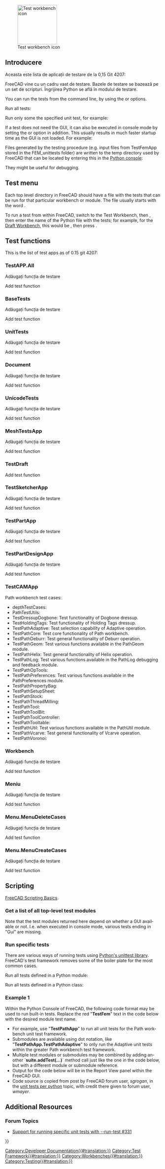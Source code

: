 <languages/>

<div lang="en" dir="ltr" class="mw-content-ltr">
{{Docnav
|[[Debugging|Debugging]]
|[[FreeCAD_Build_Tool|FreeCAD Build Tool]]
}}
</div>

<div lang="en" dir="ltr" class="mw-content-ltr">
[[Image:Workbench_Test.svg|thumb|128px|Test workbench icon]]
</div>

{{TOCright}}

<span id="Introduction"></span>
<div class="mw-translate-fuzzy">
== Introducere ==
Aceasta este lista de aplicații de testare de la 0,15 Git 4207:
</div>

<div class="mw-translate-fuzzy">
FreeCAD vine cu un cadru vast de testare. Bazele de testare se bazează pe un set de scripturi. Îngrijirea Python se află în modulul de testare.
</div>

<div lang="en" dir="ltr" class="mw-content-ltr">
You can run the tests from the command line, by using the {{incode|-t}} or {{incode|--run-test}} options.
</div>

<div lang="en" dir="ltr" class="mw-content-ltr">
Run all tests:
</div>

{{Code|code=
freecad --run-test 0
}}

<div lang="en" dir="ltr" class="mw-content-ltr">
Run only some the specified unit test, for example:
</div>

{{Code|code=
freecad -t TestDraft
}}

<div lang="en" dir="ltr" class="mw-content-ltr">
If a test does not need the GUI, it can also be executed in console mode by setting the {{incode|-c}} or {{incode|--console}} option in addition. This usually results in much faster startup time as the GUI is not loaded. For example:
</div>

{{Code|code=
freecad -c -t TestPartDesignApp
}}

<div lang="en" dir="ltr" class="mw-content-ltr">
Files generated by the testing procedure (e.g. input files from TestFemApp stored in the FEM_unittests folder) are written to the temp directory used by FreeCAD that can be located by entering this in the [[Python_console|Python console]]:
</div>

{{Code|code=
App.getTempPath()
}}

<div lang="en" dir="ltr" class="mw-content-ltr">
They might be useful for debugging.
</div>

<div lang="en" dir="ltr" class="mw-content-ltr">
== Test menu ==
</div>

<div lang="en" dir="ltr" class="mw-content-ltr">
Each top level directory in FreeCAD should have a file with the tests that can be run for that particular workbench or module. The file usually starts with the word {{incode|Test}}.
</div>

<div lang="en" dir="ltr" class="mw-content-ltr">
To run a test from within FreeCAD, switch to the Test Workbench, then {{MenuCommand|Test commands → TestToolsGui → Self test → Select test name}}, then enter the name of the Python file with the tests; for example, for the [[Draft Workbench|Draft Workbench]], this would be {{MenuCommand|TestDraft}}, then press {{Button|Start}}.
</div>

<div lang="en" dir="ltr" class="mw-content-ltr">
== Test functions ==
</div>

<div lang="en" dir="ltr" class="mw-content-ltr">
This is the list of test apps as of 0.15 git 4207:
</div>

<span id="TestAPP.All"></span>
<div class="mw-translate-fuzzy">
=== TestAPP.All ===
Adăugați funcția de testare
</div>

<div lang="en" dir="ltr" class="mw-content-ltr">
Add test function
</div>

<span id="BaseTests"></span>
<div class="mw-translate-fuzzy">
=== BaseTests ===
Adăugați funcția de testare
</div>

<div lang="en" dir="ltr" class="mw-content-ltr">
Add test function
</div>

<span id="UnitTests"></span>
<div class="mw-translate-fuzzy">
=== UnitTests ===
Adăugați funcția de testare
</div>

<div lang="en" dir="ltr" class="mw-content-ltr">
Add test function
</div>

<span id="Document"></span>
<div class="mw-translate-fuzzy">
=== Document ===
Adăugați funcția de testare
</div>

<div lang="en" dir="ltr" class="mw-content-ltr">
Add test function
</div>

<span id="UnicodeTests"></span>
<div class="mw-translate-fuzzy">
=== UnicodeTests ===
Adăugați funcția de testare
</div>

<div lang="en" dir="ltr" class="mw-content-ltr">
Add test function
</div>

<span id="MeshTestsApp"></span>
<div class="mw-translate-fuzzy">
=== MeshTestsApp ===
Adăugați funcția de testare
</div>

<div lang="en" dir="ltr" class="mw-content-ltr">
Add test function
</div>

<div lang="en" dir="ltr" class="mw-content-ltr">
=== TestDraft ===
</div>

<div lang="en" dir="ltr" class="mw-content-ltr">
Add test function
</div>

<span id="TestSketcherApp"></span>
<div class="mw-translate-fuzzy">
=== TestSketcherApp ===
Adăugați funcția de testare
</div>

<div lang="en" dir="ltr" class="mw-content-ltr">
Add test function
</div>

<span id="TestPartApp"></span>
<div class="mw-translate-fuzzy">
=== TestPartApp ===
Adăugați funcția de testare
</div>

<div lang="en" dir="ltr" class="mw-content-ltr">
Add test function
</div>

<span id="TestPartDesignApp"></span>
<div class="mw-translate-fuzzy">
=== TestPartDesignApp ===
Adăugați funcția de testare
</div>

<div lang="en" dir="ltr" class="mw-content-ltr">
Add test function
</div>

<div lang="en" dir="ltr" class="mw-content-ltr">
=== TestCAMApp ===
</div>

<div lang="en" dir="ltr" class="mw-content-ltr">
Path workbench test cases:
* depthTestCases: 
* PathTestUtils: 
* TestDressupDogbone: Test functionality of Dogbone dressup.
* TestHoldingTags: Test functionality of Holding Tags dressup.
* TestPathAdaptive: Test selection capability of Adaptive operation.
* TestPathCore: Test core functionality of Path workbench.
* TestPathDeburr: Test general functionality of Deburr operation.
* TestPathGeom: Test various functions available in the PathGeom module.
* TestPathHelix: Test general functionality of Helix operation.
* TestPathLog: Test various functions available in the PathLog debugging and feedback module.
* TestPathOpTools: 
* TestPathPreferences: Test various functions available in the PathPreferences module.
* TestPathPropertyBag: 
* TestPathSetupSheet: 
* TestPathStock: 
* TestPathThreadMilling: 
* TestPathTool: 
* TestPathToolBit: 
* TestPathToolController: 
* TestPathTooltable: 
* TestPathUtil: Test various functions available in the PathUtil module.
* TestPathVcarve: Test general functionality of Vcarve operation.
* TestPathVoronoi:
</div>

<span id="Workbench"></span>
<div class="mw-translate-fuzzy">
=== Workbench ===
Adăugați funcția de testare
</div>

<div lang="en" dir="ltr" class="mw-content-ltr">
Add test function
</div>

<span id="Menu"></span>
<div class="mw-translate-fuzzy">
=== Meniu ===
Adăugați funcția de testare
</div>

<div lang="en" dir="ltr" class="mw-content-ltr">
Add test function
</div>

<span id="Menu.MenuDeleteCases"></span>
<div class="mw-translate-fuzzy">
=== Menu.MenuDeleteCases ===
Adăugați funcția de testare
</div>

<div lang="en" dir="ltr" class="mw-content-ltr">
Add test function
</div>

<span id="Menu.MenuCreateCases"></span>
<div class="mw-translate-fuzzy">
=== Menu.MenuCreateCases ===
Adăugați funcția de testare
</div>

<div lang="en" dir="ltr" class="mw-content-ltr">
Add test function
</div>

<div lang="en" dir="ltr" class="mw-content-ltr">
==Scripting==
</div>

<div lang="en" dir="ltr" class="mw-content-ltr">
{{Emphasis|See also:}} [[FreeCAD_Scripting_Basics|FreeCAD Scripting Basics]].
</div>

<div lang="en" dir="ltr" class="mw-content-ltr">
===Get a list of all top-level test modules===
</div>

{{Code|code=
FreeCAD.__unit_test__
}}

<div lang="en" dir="ltr" class="mw-content-ltr">
Note that the test modules returned here depend on whether a GUI available or not. I.e. when executed in console mode, various tests ending in "Gui" are missing.
</div>

<div lang="en" dir="ltr" class="mw-content-ltr">
===Run specific tests===
</div>

<div lang="en" dir="ltr" class="mw-content-ltr">
There are various ways of running tests using [https://docs.python.org/3/library/unittest.html Python's unittest library]. FreeCAD's test framework removes some of the boiler plate for the most common cases.
</div>

<div lang="en" dir="ltr" class="mw-content-ltr">
Run all tests defined in a Python module:
</div>
{{Code|code=
import Test, TestFemApp
Test.runTestsFromModule(TestFemApp)
}}

<div lang="en" dir="ltr" class="mw-content-ltr">
Run all tests defined in a Python class:
</div>
{{Code|code=
import Test, femtest.app.test_solver_calculix
Test.runTestsFromClass(femtest.app.test_solver_calculix.TestSolverCalculix)
}}

<div lang="en" dir="ltr" class="mw-content-ltr">
===Example 1===
</div>

<div lang="en" dir="ltr" class="mw-content-ltr">
Within the Python Console of FreeCAD, the following code format may be used to run built-in tests.  Replace the red "'''TestFem'''" text in the code below with the desired module test name.
* For example, use "'''TestPathApp'''" to run all unit tests for the Path workbench unit test framework.
* Submodules are available using dot notation, like "'''TestPathApp.TestPathAdaptive'''" to only run the Adaptive unit tests within the greater Path workbench test framework.
* Multiple test modules or submodules may be combined by adding another `'''suite.addTest(...)'''` method call just like the one in the code below, but with a different module or submodule reference.
* Output for the code below will be in the Report View panel within the FreeCAD GUI.
* Code source is copied from post by FreeCAD forum user, ''sgrogan'', in the [https://forum.freecad.org/viewtopic.php?style=3&p=153251#p153251 unit tests per python] topic, with credit there given to forum user, ''wmayer''.
</div>

{{Code|code=
import unittest
suite = unittest.TestSuite()
suite.addTest(unittest.defaultTestLoader.loadTestsFromName("TestFem"))
r = unittest.TextTestRunner()
r.run(suite)
}}

<div lang="en" dir="ltr" class="mw-content-ltr">
==Additional Resources==
</div>

<div lang="en" dir="ltr" class="mw-content-ltr">
===Forum Topics===
</div>

<div lang="en" dir="ltr" class="mw-content-ltr">
* [https://forum.freecad.org/viewtopic.php?style=3&f=27&t=18379 Support for running specific unit tests with --run-test #331]
</div>


<div class="mw-translate-fuzzy">
{{docnav|Debugging|Continuous Integration}}
</div>

<!--T:21-->
{{Userdocnavi{{#translation:}}}}
[[Category:Developer Documentation{{#translation:}}]]
[[Category:Test Framework{{#translation:}}]]
[[Category:Workbenches{{#translation:}}]]
[[Category:Testing{{#translation:}}]]